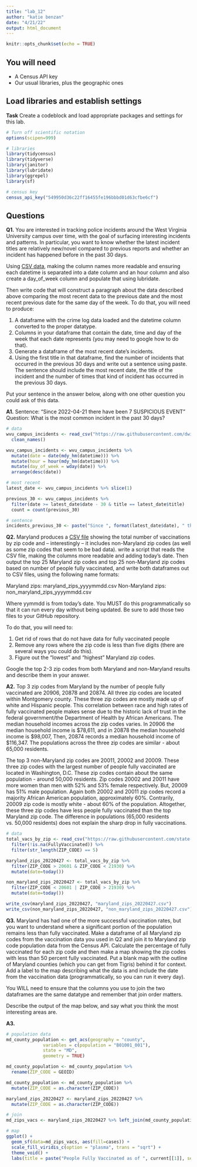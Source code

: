 ```yaml
---
title: "lab_12"
author: "katie benzan"
date: "4/21/22"
output: html_document
---
```


```r
knitr::opts_chunk$set(echo = TRUE)
```

## You will need

* A Census API key
* Our usual libraries, plus the geographic ones

## Load libraries and establish settings

**Task** Create a codeblock and load appropriate packages and settings for this lab.

```r
# Turn off scientific notation
options(scipen=999)

# libraries
library(tidycensus)
library(tidyverse)
library(janitor)
library(lubridate)
library(ggrepel)
library(sf)

# census key
census_api_key("549950d36c22ff16455fe196bbbd01d63cfbe6cf")
```

## Questions

**Q1.** You are interested in tracking police incidents around the West Virginia University campus over time, with the goal of surfacing interesting incidents and patterns. In particular, you want to know whether the latest incident titles are relatively new/novel compared to previous reports and whether an incident has happened before in the past 30 days.

Using [CSV data](https://raw.githubusercontent.com/dwillis/wvu-projects/master/crime-log/crime_log.csv), making the column names more readable and ensuring each datetime is separated into a date column and an hour column and also create a day_of_week column and populate that using lubridate.

Then write code that will construct a paragraph about the data described above comparing the most recent data to the previous date and the most recent previous date for the same day of the week. To do that, you will need to produce:

1. A dataframe with the crime log data loaded and the datetime column converted to the proper datatype.
2. Columns in your dataframe that contain the date, time and day of the week that each date represents (you may need to google how to do that).
3. Generate a dataframe of the most recent date's incidents.
4. Using the first title in that dataframe, find the number of incidents that occurred in the previous 30 days and write out a sentence using paste. The sentence should include the most recent date, the title of the incident and the number of times that kind of incident has occurred in the previous 30 days.

Put your sentence in the answer below, along with one other question you could ask of this data.

**A1.** 
Sentence: "Since 2022-04-21 there have been 7 SUSPICIOUS EVENT"
Question: What is the most common incident in the past 30 days?

```r
# data
wvu_campus_incidents <- read_csv("https://raw.githubusercontent.com/dwillis/wvu-projects/master/crime-log/crime_log.csv") %>% 
  clean_names()

wvu_campus_incidents <- wvu_campus_incidents %>%
  mutate(date = date(mdy_hm(datetime))) %>% 
  mutate(hour = hour(mdy_hm(datetime))) %>% 
  mutate(day_of_week = wday(date)) %>% 
  arrange(desc(date)) 

# most recent 
latest_date <- wvu_campus_incidents %>% slice(1)

previous_30 <- wvu_campus_incidents %>% 
  filter(date >= latest_date$date - 30 & title == latest_date$title)
  count = count(previous_30)

# sentence
incidents_previous_30 <- paste("Since ", format(latest_date$date), " there have been ", count, " ", latest_date$title, sep="")
```

**Q2.** Maryland produces a [CSV file](https://raw.githubusercontent.com/state-of-maryland/VaccineCSVs/master/Vax_ZIP_CODE_FirstSecondSingle_Totals_Raw.csv) showing the total number of vaccinations by zip code and -- interestingly -- it includes non-Maryland zip codes (as well as some zip codes that seem to be bad data). write a script that reads the CSV file, making the columns more readable and adding today's date. Then output the top 25 Maryland zip codes and top 25 non-Maryland zip codes based on number of people fully vaccinated, and write both dataframes out to CSV files, using the following name formats:

Maryland zips: maryland_zips_yyyymmdd.csv
Non-Maryland zips: non_maryland_zips_yyyymmdd.csv

Where yymmdd is from today's date. You MUST do this programmatically so that it can run every day without being updated. Be sure to add those two files to your GitHub repository.

To do that, you will need to:

1. Get rid of rows that do not have data for fully vaccinated people
2. Remove any rows where the zip code is less than five digits (there are several ways you could do this).
3. Figure out the "lowest" and "highest" Maryland zip codes.

Google the top 2-3 zip codes from both Maryland and non-Maryland results and describe them in your answer.

**A2.** Top 3 zip codes from Maryland by the number of people fully vaccinated are 20906, 20878 and 20874. All three zip codes are located within Montgomery county. These three zip codes are mostly made up of white and Hispanic people. This correlation between race and high rates of fully vaccinated people makes sense due to the historic lack of trust in the federal government/the Department of Health by African Americans. The median household incomes across the zip codes varies. In 20906 the median household income is $78,611, and in 20878 the median household income is $98,007, Then, 20874 records a median household income of $116,347. The populations across the three zip codes are similar - about 65,000 residents.

The top 3 non-Maryland zip codes are 20011, 20002 and 20009. These three zip codes with the largest number of people fully vaccinated are located in Washington, D.C. These zip codes contain about the same population - around 50,000 residents. Zip codes 20002 and 20011 have more women than men with 52% and 53% female respectively. But, 20009 has 51% male population. Again both 20002 and 20011 zip codes record a majority African American population, approximately 60%. Contrarily, 20009 zip code is mostly white - about 60% of the population. Altogether, these three zip codes have less people fully vaccinated than the top Maryland zip code. The difference in populations (65,000 residents vs. 50,000 residents) does not explain the sharp drop in fully vaccinations.

```r
# data
total_vacs_by_zip <- read_csv("https://raw.githubusercontent.com/state-of-maryland/VaccineCSVs/master/Vax_ZIP_CODE_FirstSecondSingle_Totals_Raw.csv") %>% 
  filter(!is.na(FullyVaccinated)) %>% 
  filter(str_length(ZIP_CODE) == 5)

maryland_zips_20220427 <- total_vacs_by_zip %>% 
  filter(ZIP_CODE > 20601 & ZIP_CODE < 21930) %>% 
  mutate(date=today())

non_maryland_zips_20220427 <- total_vacs_by_zip %>% 
  filter(ZIP_CODE < 20601 | ZIP_CODE > 21930) %>% 
  mutate(date=today())

write_csv(maryland_zips_20220427, "maryland_zips_20220427.csv")
write_csv(non_maryland_zips_20220427, "non_maryland_zips_20220427.csv")
```

**Q3.** Maryland has had one of the more successful vaccination rates, but you want to understand where a significant portion of the population remains less than fully vaccinated. Make a dataframe of all Maryland zip codes from the vaccination data you used in Q2 and join it to Maryland zip code population data from the Census API. Calculate the percentage of fully vaccinated for each zip code and then make a map showing the zip codes with less than 50 percent fully vaccinated. Put a blank map with the outline of Maryland counties (which you can get from Tigris) behind it for context. Add a label to the map describing what the data is and include the date from the vaccination data (programmatically, so you can run it every day).

You WILL need to ensure that the columns you use to join the two dataframes are the same datatype and remember that join order matters.

Describe the output of the map below, and say what you think the most interesting areas are.

**A3.**

```r
# population data
md_county_population <- get_acs(geography = "county", 
              variables = c(population = "B01001_001"), 
              state = "MD",
              geometry = TRUE)

md_county_population <- md_county_population %>% 
  rename(ZIP_CODE = GEOID)

md_county_population <- md_county_population %>%
  mutate(ZIP_CODE = as.character(ZIP_CODE))

maryland_zips_20220427 <- maryland_zips_20220427 %>% 
  mutate(ZIP_CODE = as.character(ZIP_CODE))

# join
md_zips_vacs <- maryland_zips_20220427 %>% left_join(md_county_population)

# map
ggplot() +
  geom_sf(data=md_zips_vacs, aes(fill=cases)) +
  scale_fill_viridis_c(option = "plasma", trans = "sqrt") +
  theme_void() +
  labs(title = paste("People Fully Vaccinated as of ", current[[1]], sep=""))
```
